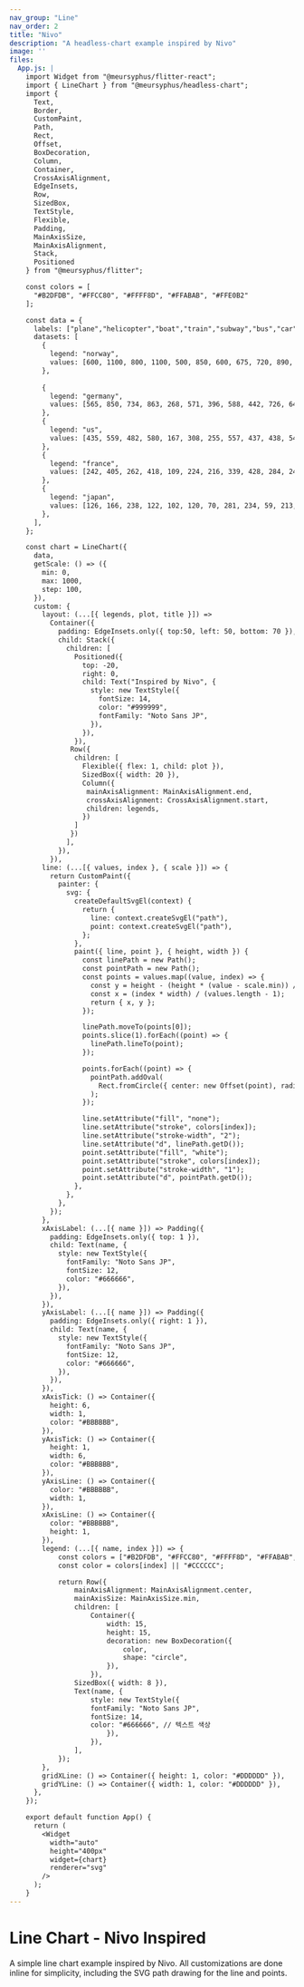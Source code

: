 ```yaml
---
nav_group: "Line"
nav_order: 2
title: "Nivo"
description: "A headless-chart example inspired by Nivo"
image: ''
files: 
  App.js: |
    import Widget from "@meursyphus/flitter-react";
    import { LineChart } from "@meursyphus/headless-chart";
    import {
      Text,
      Border,
      CustomPaint,
      Path,
      Rect,
      Offset,
      BoxDecoration,
      Column,
      Container,
      CrossAxisAlignment,
      EdgeInsets,
      Row,
      SizedBox,
      TextStyle,
      Flexible,
      Padding,
      MainAxisSize,
      MainAxisAlignment,
      Stack,
      Positioned
    } from "@meursyphus/flitter";

    const colors = [
      "#B2DFDB", "#FFCC80", "#FFFF8D", "#FFABAB", "#FFE0B2"
    ];

    const data = {
      labels: ["plane","helicopter","boat","train","subway","bus","car","moto","bicycle","horse","skateboard","others"],
      datasets: [
        {
          legend: "norway",
          values: [600, 1100, 800, 1100, 500, 850, 600, 675, 720, 890, 700, 950],
        },
        
        {
          legend: "germany",
          values: [565, 850, 734, 863, 268, 571, 396, 588, 442, 726, 640, 732],
        },
        {
          legend: "us",
          values: [435, 559, 482, 580, 167, 308, 255, 557, 437, 438, 543, 554],
        },
        {
          legend: "france",
          values: [242, 405, 262, 418, 109, 224, 216, 339, 428, 284, 247, 416],
        },
        {
          legend: "japan",
          values: [126, 166, 238, 122, 102, 120, 70, 281, 234, 59, 213, 289],
        },
      ],
    };

    const chart = LineChart({
      data,
      getScale: () => ({
        min: 0,
        max: 1000,
        step: 100,
      }),
      custom: {
        layout: (...[{ legends, plot, title }]) => 
          Container({
            padding: EdgeInsets.only({ top:50, left: 50, bottom: 70 }),
            child: Stack({
              children: [
                Positioned({
                  top: -20,
                  right: 0,
                  child: Text("Inspired by Nivo", {
                    style: new TextStyle({
                      fontSize: 14,
                      color: "#999999",
                      fontFamily: "Noto Sans JP",
                    }),
                  }),
                }),
               Row({
                children: [
                  Flexible({ flex: 1, child: plot }),
                  SizedBox({ width: 20 }),
                  Column({ 
                   mainAxisAlignment: MainAxisAlignment.end,
                   crossAxisAlignment: CrossAxisAlignment.start,
                   children: legends,
                  })
                ]
               })
              ],
            }),
          }),
        line: (...[{ values, index }, { scale }]) => {
          return CustomPaint({
            painter: {
              svg: {
                createDefaultSvgEl(context) {
                  return {
                    line: context.createSvgEl("path"),
                    point: context.createSvgEl("path"),
                  };
                },
                paint({ line, point }, { height, width }) {
                  const linePath = new Path();
                  const pointPath = new Path();
                  const points = values.map((value, index) => {
                    const y = height - (height * (value - scale.min)) / (scale.max - scale.min);
                    const x = (index * width) / (values.length - 1);
                    return { x, y };
                  });

                  linePath.moveTo(points[0]);
                  points.slice(1).forEach((point) => {
                    linePath.lineTo(point);
                  });

                  points.forEach((point) => {
                    pointPath.addOval(
                      Rect.fromCircle({ center: new Offset(point), radius: 5 })
                    );
                  });

                  line.setAttribute("fill", "none");
                  line.setAttribute("stroke", colors[index]);
                  line.setAttribute("stroke-width", "2");
                  line.setAttribute("d", linePath.getD());
                  point.setAttribute("fill", "white");
                  point.setAttribute("stroke", colors[index]);
                  point.setAttribute("stroke-width", "1");
                  point.setAttribute("d", pointPath.getD());
                },
              },
            },
          });
        },
        xAxisLabel: (...[{ name }]) => Padding({
          padding: EdgeInsets.only({ top: 1 }),
          child: Text(name, {
            style: new TextStyle({
              fontFamily: "Noto Sans JP",
              fontSize: 12,
              color: "#666666",
            }),
          }),
        }),
        yAxisLabel: (...[{ name }]) => Padding({
          padding: EdgeInsets.only({ right: 1 }),
          child: Text(name, {
            style: new TextStyle({
              fontFamily: "Noto Sans JP",
              fontSize: 12,
              color: "#666666",
            }),
          }),
        }),
        xAxisTick: () => Container({
          height: 6,
          width: 1,
          color: "#BBBBBB",
        }),
        yAxisTick: () => Container({
          height: 1,
          width: 6,
          color: "#BBBBBB",
        }),
        yAxisLine: () => Container({
          color: "#BBBBBB",
          width: 1,
        }),
        xAxisLine: () => Container({
          color: "#BBBBBB",
          height: 1,
        }),
        legend: (...[{ name, index }]) => {
            const colors = ["#B2DFDB", "#FFCC80", "#FFFF8D", "#FFABAB", "#FFE0B2"]; 
            const color = colors[index] || "#CCCCCC";

            return Row({
                mainAxisAlignment: MainAxisAlignment.center,
                mainAxisSize: MainAxisSize.min,
                children: [
                    Container({
                        width: 15,
                        height: 15,
                        decoration: new BoxDecoration({
                            color, 
                            shape: "circle", 
                        }),
                    }),
                SizedBox({ width: 8 }), 
                Text(name, {
                    style: new TextStyle({
                    fontFamily: "Noto Sans JP",
                    fontSize: 14,
                    color: "#666666", // 텍스트 색상
                        }),
                    }),
                ],
            });
        },
        gridXLine: () => Container({ height: 1, color: "#DDDDDD" }),
        gridYLine: () => Container({ width: 1, color: "#DDDDDD" }),
      },
    });

    export default function App() {
      return (
        <Widget
          width="auto"
          height="400px"
          widget={chart}
          renderer="svg"
        />
      );
    }
---
```


# Line Chart - Nivo Inspired

A simple line chart example inspired by Nivo. All customizations are done inline for simplicity, including the SVG path drawing for the line and points.